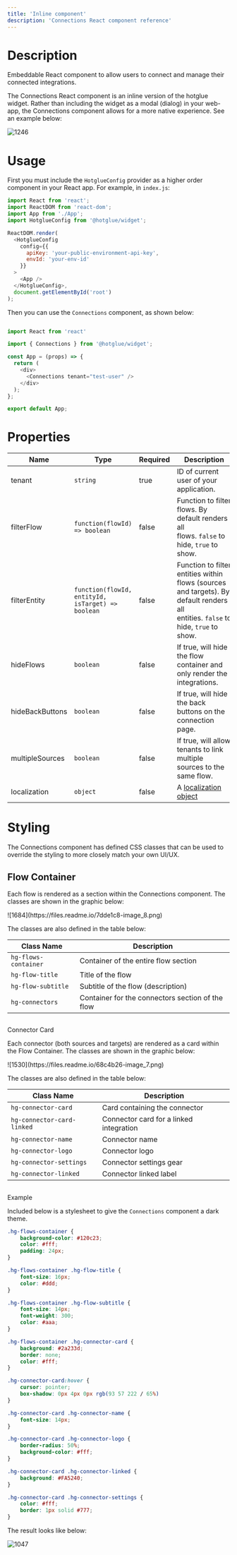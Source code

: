 ```yaml
---
title: 'Inline component'
description: 'Connections React component reference'
---
```


# Description

Embeddable React component to allow users to connect and manage their connected integrations.

The Connections React component is an inline version of the hotglue widget. Rather than including the widget as a modal (dialog) in your web-app, the Connections component allows for a more native experience. See an example below:

<Frame caption="Connections component preview">

![1246](https://files.readme.io/d7ce86d-qa.hotglue.xyz_env_demo.env.hotglue.xyz_content_home.png "qa.hotglue.xyz_env_demo.env.hotglue.xyz_content_home.png")

</Frame>

# Usage

First you must include the `HotglueConfig` provider as a higher order component in your React app. For example, in `index.js`:

``` javascript index.js
import React from 'react';
import ReactDOM from 'react-dom';
import App from './App';
import HotglueConfig from '@hotglue/widget';

ReactDOM.render(
  <HotglueConfig
    config={{
      apiKey: 'your-public-environment-api-key',
      envId: 'your-env-id'
    }}
  >
    <App />
  </HotglueConfig>,
  document.getElementById('root')
);
```

Then you can use the `Connections` component, as shown below:

``` javascript App.js

import React from 'react'

import { Connections } from '@hotglue/widget';

const App = (props) => {
  return (
    <div>
      <Connections tenant="test-user" />
    </div>
  );
};

export default App;

```

# Properties


| Name | Type | Required | Description |
| --- | --- | --- | --- |
| tenant | `string` | true | ID of current user of your application. |
| filterFlow | `function(flowId) => boolean` | false | Function to filter flows. By default renders all flows. `false` to hide, `true` to show. |
| filterEntity | `function(flowId, entityId, isTarget) => boolean` | false | Function to filter entities within flows (sources and targets). By default renders all entities. `false` to hide, `true` to show. |
| hideFlows | `boolean` | false | If true, will hide the flow container and only render the integrations. |
| hideBackButtons | `boolean` | false | If true, will hide the back buttons on the connection page. |
| multipleSources | `boolean` | false | If true, will allow tenants to link multiple sources to the same flow. |
| localization | `object` | false | A [localization object](https://docs.hotglue.com/docs/embed-hotglue-javascript-reference#localization) |

# Styling

The Connections component has defined CSS classes that can be used to override the styling to more closely match your own UI/UX.

## Flow Container

Each flow is rendered as a section within the Connections component. The classes are shown in the graphic below:


<Frame caption="hotglue - Connections Flow Container classes">
![1684](https://files.readme.io/7dde1c8-image_8.png)
</Frame>


The classes are also defined in the table below:

| Class Name | Description |
| --- | --- |
| `hg-flows-container` | Container of the entire flow section |
| `hg-flow-title` | Title of the flow |
| `hg-flow-subtitle` | Subtitle of the flow (description) |
| `hg-connectors` | Container for the connectors section of the flow |

##

Connector Card

Each connector (both sources and targets) are rendered as a card within the Flow Container. The classes are shown in the graphic below:

<Frame caption="hotglue - Connections Connector Card classes">
![1530](https://files.readme.io/68c4b26-image_7.png)
</Frame>



The classes are also defined in the table below:

| Class Name | Description |
| --- | --- |
| `hg-connector-card` | Card containing the connector |
| `hg-connector-card-linked` | Connector card for a linked integration |
| `hg-connector-name` | Connector name |
| `hg-connector-logo` | Connector logo |
| `hg-connector-settings` | Connector settings gear |
| `hg-connector-linked` | Connector linked label |

##

Example

[](https://docs.hotglue.com/docs/connections#example)

Included below is a stylesheet to give the `Connections` component a dark theme.


``` css CSS
.hg-flows-container {
    background-color: #120c23;
    color: #fff;
    padding: 24px;
}

.hg-flows-container .hg-flow-title {
    font-size: 16px;
    color: #ddd;
}

.hg-flows-container .hg-flow-subtitle {
    font-size: 14px;
    font-weight: 300;
    color: #aaa;
}

.hg-flows-container .hg-connector-card {
    background: #2a233d;
    border: none;
    color: #fff;
}

.hg-connector-card:hover {
    cursor: pointer;
    box-shadow: 0px 4px 0px rgb(93 57 222 / 65%)
}

.hg-connector-card .hg-connector-name {
    font-size: 14px;
}

.hg-connector-card .hg-connector-logo {
    border-radius: 50%;
    background-color: #fff;
}

.hg-connector-card .hg-connector-linked {
    background: #FA5240;
}

.hg-connector-card .hg-connector-settings {
    color: #fff;
    border: 1px solid #777;
}
```


The result looks like below:

<Frame caption="Sample styling of Connections component">

![1047](https://files.readme.io/6e597b6-localhost_3000_.png "localhost_3000_.png")

</Frame>